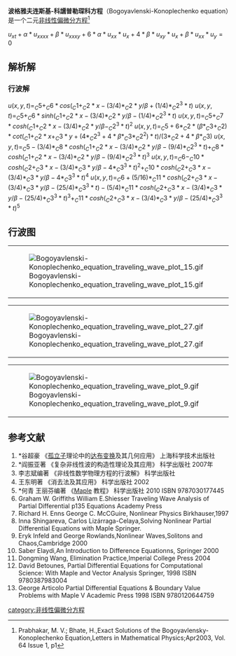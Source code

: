'''波格雅夫连斯基-科譳普勒琛科方程'''（Bogoyavlenski-Konoplechenko equation）是一个二元[[非线性偏微分方程|非线性偏微分方程]]<ref>Prabhakar, M. V.; Bhate, H.,Exact Solutions of the Bogoyavlensky-Konoplechenko Equation,Letters in Mathematical Physics;Apr2003, Vol. 64 Issue 1, p1</ref>

<math>u_{xt}+\alpha*u_{xxxx}+\beta*u_{xxxy}+6*\alpha*u_{xx}*u_{x}+4*\beta*u_{xy}*u_{x}+\beta*u_{xx}*u_{y}=0</math>

==解析解==
===行波解===
<math>u(x, y, t) = _C5+_C6*cos(_C1+_C2*x-(3/4)*_C2*y/\beta+(1/4)*_C2^3*t)</math>
<math>u(x, y, t) = _C5+_C6*sinh(_C1+_C2*x-(3/4)*_C2*y/\beta-(1/4)*_C2^3*t)</math>
<math>u(x, y, t) = _C5+_C7*cosh(_C1+_C2*x-(3/4)*_C2*y/\beta-_C2^3*t)^2</math>
<math>u(x, y, t) = _C5+6*_C2*(\beta*_C3+_C2)*cot(_C1+_C2*x+_C3*y+(4*_C2^3+4*\beta*_C3*_C2^2)*t)/(3*_C2+4*\beta*_C3)</math>
<math>u(x, y, t) = _C5-(3/4)*_C8*cosh(_C1+_C2*x-(3/4)*_C2*y/\beta-(9/4)*_C2^3*t)+_C8*cosh(_C1+_C2*x-(3/4)*_C2*y/\beta-(9/4)*_C2^3*t)^3</math>
<math>u(x, y, t) = _C6-_C10*cosh(_C2+_C3*x-(3/4)*_C3*y/\beta-4*_C3^3*t)^2+_C10*cosh(_C2+_C3*x-(3/4)*_C3*y/\beta-4*_C3^3*t)^4</math>
<math>u(x, y, t) = _C6+(5/16)*_C11*cosh(_C2+_C3*x-(3/4)*_C3*y/\beta-(25/4)*_C3^3*t)-(5/4)*_C11*cosh(_C2+_C3*x-(3/4)*_C3*y/\beta-(25/4)*_C3^3*t)^3+_C11*cosh(_C2+_C3*x-(3/4)*_C3*y/\beta-(25/4)*_C3^3*t)^5</math>
==行波图==
{|
|[[File:Bogoyavlenski-Konoplechenko_equation_traveling_wave_plot_15.gif|thumb]]
|[[File:Bogoyavlenski-Konoplechenko_equation_traveling_wave_plot_16.gif|thumb]]
|[[File:Bogoyavlenski-Konoplechenko_equation_traveling_wave_plot_17.gif|thumb]]
|[[File:Bogoyavlenski-Konoplechenko_equation_traveling_wave_plot_20.gif|thumb]]
|}
{|
|[[File:Bogoyavlenski-Konoplechenko_equation_traveling_wave_plot_27.gif|thumb]]
|[[File:Bogoyavlenski-Konoplechenko_equation_traveling_wave_plot_3.gif|thumb]]
|[[File:Bogoyavlenski-Konoplechenko_equation_traveling_wave_plot_4.gif|thumb]]
|[[File:Bogoyavlenski-Konoplechenko_equation_traveling_wave_plot_6.gif|thumb]]
|}
{|
|[[File:Bogoyavlenski-Konoplechenko_equation_traveling_wave_plot_9.gif|thumb]]
|}

==参考文献==
<references/>
# *谷超豪 《[[孤立子|孤立子]]理论中的[[达布变换|达布变换]]及其几何应用》 上海科学技术出版社
# *阎振亚著 《复杂非线性波的构造性理论及其应用》 科学出版社 2007年
# 李志斌编著 《非线性数学物理方程的行波解》 科学出版社
#王东明著 《消去法及其应用》 科学出版社 2002
# *何青 王丽芬编著 《[[Maple|Maple]] 教程》 科学出版社 2010 ISBN 9787030177445
#Graham W. Griffiths William E.Shiesser Traveling Wave Analysis of Partial Differential p135 Equations Academy Press
# Richard H. Enns George C. McCGuire, Nonlinear Physics Birkhauser,1997
#Inna Shingareva, Carlos Lizárraga-Celaya,Solving Nonlinear Partial Differential Equations with Maple Springer.
#Eryk Infeld and George Rowlands,Nonlinear Waves,Solitons and Chaos,Cambridge 2000
#Saber Elaydi,An Introduction to Difference Equationns, Springer 2000
#Dongming Wang, Elimination Practice,Imperial College Press 2004
# David Betounes, Partial Differential Equations for Computational Science: With Maple and Vector Analysis Springer, 1998 ISBN 9780387983004
# George Articolo Partial Differential Equations & Boundary Value Problems with Maple V Academic Press 1998 ISBN 9780120644759

{{非线性偏微分方程}}

[[category:非线性偏微分方程|category:非线性偏微分方程]]
